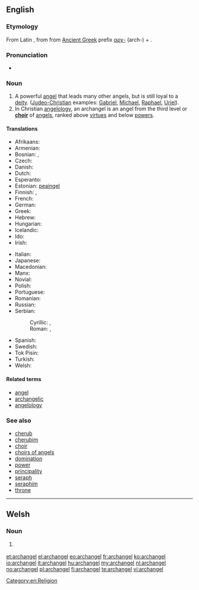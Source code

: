 {{also|Archangel}}
==English==

===Etymology===
From Latin {{term|archangelus|lang=la}}, from {{etyl|grc}} {{term|ἀρχάγγελος|tr=arkhangelos|lang=grc}} from [[Ancient Greek]] prefix
[[αρχ-]] (arch-) + {{term|ἄγγελος||messenger|lang=grc}}.

===Pronunciation===
* {{IPA|/ˈɑː(r)kˌeɪn.dʒəl/}}

===Noun===
{{en-noun|archangels}}

# A powerful [[angel]] that leads many other angels, but is still loyal to a [[deity]]. ([[Judeo-Christian]] examples: [[Gabriel]], [[Michael]], [[Raphael]], [[Uriel]]).
# In Christian [[angelology]], an archangel is an angel from the third level or '''[[choir]]''' of [[angel]]s, ranked above [[virtue]]s and below [[power]]s.

====Translations====
{{trans-top|angel who leads other angels}}
* Afrikaans: {{t-|af|aartsengel}}
* Armenian: {{t-|hy|հրեշտակապետ|tr=hreštakapet}}
* Bosnian: {{t-|bs|arhanđel|m}}, {{t-|bs|arhanđeo|m}}
* Czech: {{t-|cs|archanděl|m}}
* Danish: {{t-|da|ærkeengel}}
* Dutch: {{t+|nl|aartsengel|m}}
* Esperanto: {{t-|eo|ĉefanĝelo|xs=Esperanto}}
* Estonian: [[peaingel]]
* Finnish: {{t+|fi|arkkienkeli}}, {{t-|fi|ylienkeli}}
* French: {{t+|fr|archange}}
* German: {{t+|de|Erzengel|m}}
* Greek: {{t+|el|αρχάγγελος|m|tr=archángelos}}
* Hebrew: {{t-|he|רב־מלאך|m|alt=רַב־מַלְאָךְ|tr=rav-mal'ákh}}
* Hungarian: {{t+|hu|arkangyal}}
* Icelandic: {{t-|is|erkiengill|m}}
* Ido: {{t+|io|arkianjelo}}
* Irish: {{t-|ga|ardaingeal|m}}
{{trans-mid}}
* Italian: {{t+|it|arcangelo|m}}
* Japanese: {{t-|ja|大天使|tr=だいてんし, dai-tenshi}}
* Macedonian: {{t-|mk|архангел|m|tr=árhangel}}
* Manx: {{t-|gv|ard-ainle|m}}
* Novial: {{tø|nov|arkianjele}}
* Polish: {{t+|pl|archanioł|m}}
* Portuguese: {{t|pt|arcanjo|m}}
* Romanian: {{t-|ro|arhanghel|m}}
* Russian: {{t+|ru|архангел|m|tr=arxángel}}
* Serbian:
*: Cyrillic: {{t-|sr|арханђел|m|sc=Cyrl}}, {{t-|sr|арханђео|m|sc=Cyrl}}
*: Roman: {{t-|sr|arhanđel|m}}, {{t-|sr|arhanđeo|m}}
* Spanish: {{t+|es|arcángel|m}}
* Swedish: {{t-|sv|ärkeängel|c}}
* Tok Pisin: {{t-|tpi|akanggelo|xs=Tok Pisin}}
* Turkish: {{t-|tr|baş melek}}
* Welsh: {{t-|cy|archangel|m}}
{{trans-bottom}}

====Related terms====
{{rel-top|}}
* [[angel]]
* [[archangelic]]
* [[angelology]]
{{rel-mid}}
{{rel-bottom}}

===See also===
* [[cherub]]
* [[cherubim]]
* [[choir]]
* [[choirs of angels]]
* [[domination]]
* [[power]]
* [[principality]]
* [[seraph]]
* [[seraphim]]
* [[throne]]

[[Category:en:Religion]]

----

==Welsh==

===Noun===
{{cy-noun|m|archangylion}}

# {{religion|lang=cy}} {{l|en|archangel}}

[[et:archangel]]
[[el:archangel]]
[[eo:archangel]]
[[fr:archangel]]
[[ko:archangel]]
[[io:archangel]]
[[it:archangel]]
[[hu:archangel]]
[[my:archangel]]
[[nl:archangel]]
[[no:archangel]]
[[pl:archangel]]
[[fi:archangel]]
[[te:archangel]]
[[vi:archangel]]
